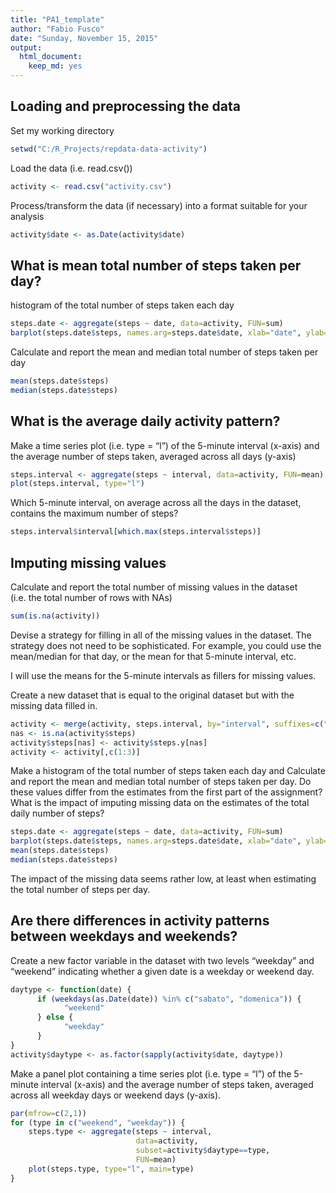 ```yaml
---
title: "PA1_template"
author: "Fabio Fusco"
date: "Sunday, November 15, 2015"
output:
  html_document:
    keep_md: yes
---
```


## Loading and preprocessing the data

Set my working directory
```r
setwd("C:/R_Projects/repdata-data-activity")
```

Load the data (i.e. read.csv())
```r
activity <- read.csv("activity.csv")
```

Process/transform the data (if necessary) into a format suitable for your analysis
```r
activity$date <- as.Date(activity$date)
```

## What is mean total number of steps taken per day?

histogram of the total number of steps taken each day
```r
steps.date <- aggregate(steps ~ date, data=activity, FUN=sum)
barplot(steps.date$steps, names.arg=steps.date$date, xlab="date", ylab="steps")
```

Calculate and report the mean and median total number of steps taken per day
```r
mean(steps.date$steps)
median(steps.date$steps)
```

## What is the average daily activity pattern?

Make a time series plot (i.e. type = "l") of the 5-minute interval (x-axis) 
and the average number of steps taken, averaged across all days (y-axis)
```r
steps.interval <- aggregate(steps ~ interval, data=activity, FUN=mean)
plot(steps.interval, type="l")
```

Which 5-minute interval, on average across all the days in the dataset,
contains the maximum number of steps?
```r
steps.interval$interval[which.max(steps.interval$steps)]
```

## Imputing missing values

Calculate and report the total number of missing values in the dataset 
(i.e. the total number of rows with NAs)
```r
sum(is.na(activity))
```

Devise a strategy for filling in all of the missing values in the dataset. 
The strategy does not need to be sophisticated. For example, you could use 
the mean/median for that day, or the mean for that 5-minute interval, etc.

I will use the means for the 5-minute intervals as fillers for missing values.

Create a new dataset that is equal to the original dataset 
but with the missing data filled in.
```r
activity <- merge(activity, steps.interval, by="interval", suffixes=c("",".y"))
nas <- is.na(activity$steps)
activity$steps[nas] <- activity$steps.y[nas]
activity <- activity[,c(1:3)]
```

Make a histogram of the total number of steps taken each day 
and Calculate and report the mean and median total number of steps 
taken per day. Do these values differ from the estimates from the 
first part of the assignment? What is the impact of imputing missing data 
on the estimates of the total daily number of steps?
```r
steps.date <- aggregate(steps ~ date, data=activity, FUN=sum)
barplot(steps.date$steps, names.arg=steps.date$date, xlab="date", ylab="steps")
mean(steps.date$steps)
median(steps.date$steps)
```

The impact of the missing data seems rather low, at least 
when estimating the total number of steps per day.

## Are there differences in activity patterns between weekdays and weekends?

Create a new factor variable in the dataset with two levels 
"weekday" and "weekend" indicating whether a given date is a weekday or weekend day.
```r
daytype <- function(date) {
      if (weekdays(as.Date(date)) %in% c("sabato", "domenica")) {
            "weekend"
      } else {
            "weekday"
      }
}
activity$daytype <- as.factor(sapply(activity$date, daytype))
```

Make a panel plot containing a time series plot (i.e. type = "l") 
of the 5-minute interval (x-axis) and the average number of steps taken, 
averaged across all weekday days or weekend days (y-axis).
```r
par(mfrow=c(2,1))
for (type in c("weekend", "weekday")) {
    steps.type <- aggregate(steps ~ interval,
                            data=activity,
                            subset=activity$daytype==type,
                            FUN=mean)
    plot(steps.type, type="l", main=type)
}
```

